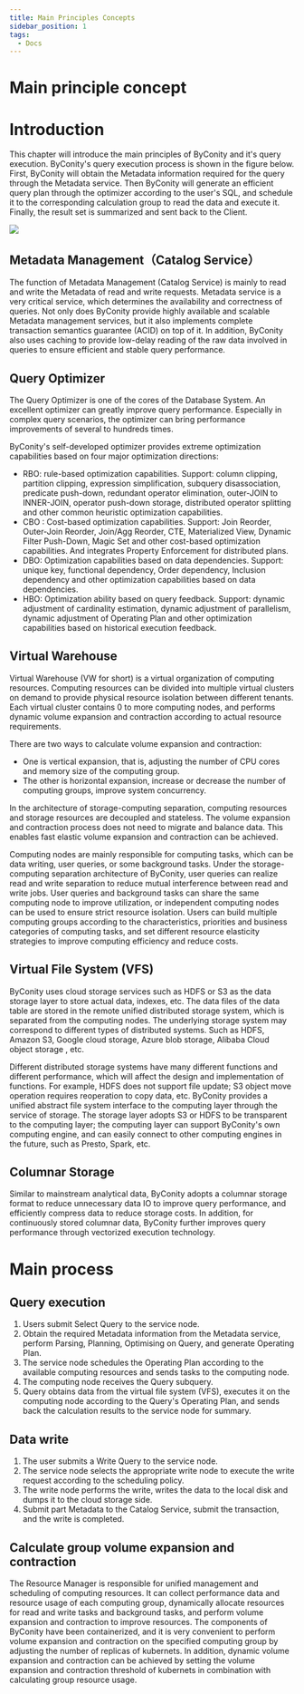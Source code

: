 ```yaml
---
title: Main Principles Concepts
sidebar_position: 1
tags:
  - Docs
---
```


# Main principle concept

# Introduction

This chapter will introduce the main principles of ByConity and it's query execution. ByConity's query execution process is shown in the figure below. First, ByConity will obtain the Metadata information required for the query through the Metadata service. Then ByConity will generate an efficient query plan through the optimizer according to the user's SQL, and schedule it to the corresponding calculation group to read the data and execute it. Finally, the result set is summarized and sent back to the Client.

![](./assets/boxcnCarlKKAt0hSPtXFOpfmo7c.png)

## Metadata Management（Catalog Service）

The function of Metadata Management (Catalog Service) is mainly to read and write the Metadata of read and write requests. Metadata service is a very critical service, which determines the availability and correctness of queries. Not only does ByConity provide highly available and scalable Metadata management services, but it also implements complete transaction semantics guarantee (ACID) on top of it. In addition, ByConity also uses caching to provide low-delay reading of the raw data involved in queries to ensure efficient and stable query performance.

## Query Optimizer

The Query Optimizer is one of the cores of the Database System. An excellent optimizer can greatly improve query performance. Especially in complex query scenarios, the optimizer can bring performance improvements of several to hundreds times.

ByConity's self-developed optimizer provides extreme optimization capabilities based on four major optimization directions:

- RBO: rule-based optimization capabilities. Support: column clipping, partition clipping, expression simplification, subquery disassociation, predicate push-down, redundant operator elimination, outer-JOIN to INNER-JOIN, operator push-down storage, distributed operator splitting and other common heuristic optimization capabilities.
- CBO : Cost-based optimization capabilities. Support: Join Reorder, Outer-Join Reorder, Join/Agg Reorder, CTE, Materialized View, Dynamic Filter Push-Down, Magic Set and other cost-based optimization capabilities. And integrates Property Enforcement for distributed plans.
- DBO: Optimization capabilities based on data dependencies. Support: unique key, functional dependency, Order dependency, Inclusion dependency and other optimization capabilities based on data dependencies.
- HBO: Optimization ability based on query feedback. Support: dynamic adjustment of cardinality estimation, dynamic adjustment of parallelism, dynamic adjustment of Operating Plan and other optimization capabilities based on historical execution feedback.

## Virtual Warehouse

Virtual Warehouse (VW for short) is a virtual organization of computing resources. Computing resources can be divided into multiple virtual clusters on demand to provide physical resource isolation between different tenants. Each virtual cluster contains 0 to more computing nodes, and performs dynamic volume expansion and contraction according to actual resource requirements.

There are two ways to calculate volume expansion and contraction:

- One is vertical expansion, that is, adjusting the number of CPU cores and memory size of the computing group.
- The other is horizontal expansion, increase or decrease the number of computing groups, improve system concurrency.

In the architecture of storage-computing separation, computing resources and storage resources are decoupled and stateless. The volume expansion and contraction process does not need to migrate and balance data. This enables fast elastic volume expansion and contraction can be achieved.

Computing nodes are mainly responsible for computing tasks, which can be data writing, user queries, or some background tasks. Under the storage-computing separation architecture of ByConity, user queries can realize read and write separation to reduce mutual interference between read and write jobs. User queries and background tasks can share the same computing node to improve utilization, or independent computing nodes can be used to ensure strict resource isolation. Users can build multiple computing groups according to the characteristics, priorities and business categories of computing tasks, and set different resource elasticity strategies to improve computing efficiency and reduce costs.

## Virtual File System (VFS)

ByConity uses cloud storage services such as HDFS or S3 as the data storage layer to store actual data, indexes, etc. The data files of the data table are stored in the remote unified distributed storage system, which is separated from the computing nodes. The underlying storage system may correspond to different types of distributed systems. Such as HDFS, Amazon S3, Google cloud storage, Azure blob storage, Alibaba Cloud object storage , etc.

Different distributed storage systems have many different functions and different performance, which will affect the design and implementation of functions. For example, HDFS does not support file update; S3 object move operation requires reoperation to copy data, etc. ByConity provides a unified abstract file system interface to the computing layer through the service of storage. The storage layer adopts S3 or HDFS to be transparent to the computing layer; the computing layer can support ByConity's own computing engine, and can easily connect to other computing engines in the future, such as Presto, Spark, etc.

## Columnar Storage

Similar to mainstream analytical data, ByConity adopts a columnar storage format to reduce unnecessary data IO to improve query performance, and efficiently compress data to reduce storage costs. In addition, for continuously stored columnar data, ByConity further improves query performance through vectorized execution technology.

# Main process

## Query execution

1. Users submit Select Query to the service node.
2. Obtain the required Metadata information from the Metadata service, perform Parsing, Planning, Optimising on Query, and generate Operating Plan.
3. The service node schedules the Operating Plan according to the available computing resources and sends tasks to the computing node.
4. The computing node receives the Query subquery.
5. Query obtains data from the virtual file system (VFS), executes it on the computing node according to the Query's Operating Plan, and sends back the calculation results to the service node for summary.

## Data write

1. The user submits a Write Query to the service node.
2. The service node selects the appropriate write node to execute the write request according to the scheduling policy.
3. The write node performs the write, writes the data to the local disk and dumps it to the cloud storage side.
4. Submit part Metadata to the Catalog Service, submit the transaction, and the write is completed.

## Calculate group volume expansion and contraction

The Resource Manager is responsible for unified management and scheduling of computing resources. It can collect performance data and resource usage of each computing group, dynamically allocate resources for read and write tasks and background tasks, and perform volume expansion and contraction to improve resources. The components of ByConity have been containerized, and it is very convenient to perform volume expansion and contraction on the specified computing group by adjusting the number of replicas of kubernets. In addition, dynamic volume expansion and contraction can be achieved by setting the volume expansion and contraction threshold of kubernets in combination with calculating group resource usage.
